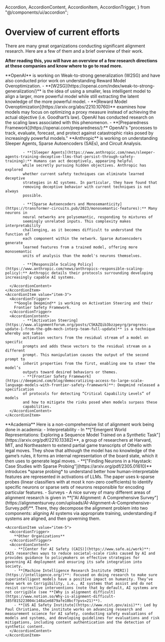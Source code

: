   Accordion,
  AccordionContent,
  AccordionItem,
  AccordionTrigger,
} from "@/components/ui/accordion";

# Overview of current efforts

<Promise>
  There are many great organizations conducting significant alignment research.
  Here are a few of them and a brief overview of their work.

**After reading this, you will have an overview of a few research directions
at these companies and know where to go to read more.**

</Promise>

<div class="mt-1">
  <Accordion type="single" collapsible className="w-full">
    <AccordionItem value="item-1">
      <AccordionTrigger>
        **OpenAI** is working on Weak-to-strong generalization (W2SG) and
        have also conducted prior work on understanding Reward Model
        Overoptimization.
      </AccordionTrigger>
      <AccordionContent>
            - **[W2SG](https://openai.com/index/weak-to-strong-generalization/)** is the idea of using a smaller, less intelligent model
            to align a larger, more powerful model while still extracting the
            latent knowledge of the more powerful model.
            - **[Reward Model Overoptimization](https://arxiv.org/abs/2210.10760)** examines how models may focus
            on optimizing a proxy measure instead of achieving the actual
            objective (i.e. Goodhart’s law). OpenAI has conducted research on
            the scaling laws associated with this phenomenon.
            - **[Preparedness Framework](https://openai.com/preparedness/):** OpenAI's "processes to track, evaluate, forecast, and protect against catastrophic risks posed by increasingly powerful models."
      </AccordionContent>
    </AccordionItem>
    <AccordionItem value="item-2">
      <AccordionTrigger>
        **Anthropic** is working on understanding Sleeper Agents, Sparse
        Autoencoders (SAEs), and Circuit Analysis.
      </AccordionTrigger>
      <AccordionContent>

            - **[Sleeper Agents](https://www.anthropic.com/news/sleeper-agents-training-deceptive-llms-that-persist-through-safety-training):** Humans can act deceptively, appearing helpful
            while secretly pursuing hidden objectives. Anthropic has explored
            whether current safety techniques can eliminate learned deceptive
            strategies in AI systems. In particular, they have found that
            removing deceptive behavior with current techniques is not always
            possible.

            - **[Sparse Autoencoders and Monosemanticity](https://transformer-circuits.pub/2023/monosemantic-features):** Many neurons in
            neural networks are polysemantic, responding to mixtures of
            seemingly unrelated inputs. This complexity makes interpretability
            challenging, as it becomes difficult to understand the function of
            each component within the network. Sparse Autoencoders generate
            learned features from a trained model, offering more monosemantic
            units of analysis than the model's neurons themselves.

            - **[Responsible Scaling Policy](https://www.anthropic.com/news/anthropics-responsible-scaling-policy):** Anthropic details their protocols surrounding developing increasingly capable AI systems.

      </AccordionContent>
    </AccordionItem>
    <AccordionItem value="item-3">
      <AccordionTrigger>
        **Google Deepmind** is working on Activation Steering and their
        Frontier Safety Framework.
      </AccordionTrigger>
      <AccordionContent>
            - **[Activation Steering](https://www.alignmentforum.org/posts/C5KAZQib3bzzpeyrg/progress-update-1-from-the-gdm-mech-interp-team-full-update)** is a technique whereby one takes
            activation vectors from the residual stream of a model on specific
            prompts and adds these vectors to the residual stream on a different
            prompt. This manipulation causes the output of the second prompt to
            inherit properties from the first, enabling one to steer the model’s
            outputs toward desired behaviors or themes.
            - **[Frontier Safety Framework](https://deepmind.com/blog/democratizing-access-to-large-scale-language-models-with-frontier-safety-framework)**: Deepmind released a specification
            of protocols for detecting “Critical Capability Levels” of models
            and how to mitigate the risks posed when models surpass these
            capabilities.
      </AccordionContent>
    </AccordionItem>

  <AccordionItem value="item-4">
    <AccordionTrigger>
        **Academia**
    </AccordionTrigger>
    <AccordionContent>
        Here is a non-comprehensive list of alignment work being done in academia:
        - Interpretability
            - In **["Emergent World Representations: Exploring a Sequence Model Trained on a Synthetic Task"](https://arxiv.org/pdf/2210.13382)**, a group of researchers at Harvard, MIT, and Northeastern to extend partial game transcripts of Othello with legal moves. They show that although the model has no knowledge of the game’s rules, it forms an internal representation of the board state, which it then uses to generate legal moves.
            - **["Finding Neurons in a Haystack: Case Studies with Sparse Probing"](https://arxiv.org/pdf/2305.01610)** introduces *sparse probing* to understand better how human-interpretable features are represented in activations of LLMs. The paper uses k-sparse probes (linear classifiers with at most k non-zero coefficients) to identify specific neurons or sparse sets of neurons responsible for encoding particular features.
        - Surveys
            - A nice survey of many different areas of alignment research is given in **["AI Alignment: A Comprehensive Survey"](https://alignmentsurvey.com/uploads/AI-Alignment-A-Comprehensive-Survey.pdf)**. There, they decompose the alignment problem into two components: aligning AI systems via appropriate training, understanding if systems are aligned, and then governing them.
    </AccordionContent>
    </AccordionItem>

    <AccordionItem value="item-5">
      <AccordionTrigger>
        **Other Organizations**
      </AccordionTrigger>
      <AccordionContent>
        - **[Center for AI Safety (CAIS)](https://www.safe.ai/work)**: CAIS researches ways to reduce societal-scale risks caused by AI and provides guidance to policymakers on effective strategies for governing AI deployment and ensuring its safe integration into society.
        - **[Machine Intelligence Research Institute (MIRI)](https://intelligence.org/)**: Focused on doing research to make sure superintelligent models have a positive impact on humanity. They’ve done work on Corrigibility, i.e., AI systems that assist and do not resist corrective interventions (note that by default, AI systems are not corrigible (see **[Why is alignment difficult](https://www.notion.so/Why-is-alignment-difficult-385f815223004c148a1e6879afe10bcf?pvs=21)**).
        - **[US AI Safety Institute](https://www.nist.gov/aisi)**: Led by Paul Christiano, the institute works on advancing research and measurement science for AI safety, conducting safety evaluations of models and systems, and developing guidelines for evaluations and risk mitigations, including content authentication and the detection of synthetic content.
      </AccordionContent>
    </AccordionItem>
  </Accordion>
</div>

